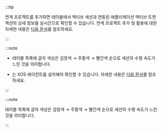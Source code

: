 <InDoc product="postgresql,mysql,oracle,oracle-pro">

:::tip

연계 프로젝트를 추가하면 <Cmdname sid="active_sessions" className="uitext" /> 테이블에서 액티브 세션과 연동된 애플리케이션 액티브 트랜잭션의 상세 정보를 실시간으로 확인할 수 있습니다. 연계 프로젝트 추가 및 활용에 대한 자세한 내용은 [다음 문서](linked-projects)를 참조하세요.

:::

</InDoc>

<Xclude product="oracle-pro">

:::note

* 테이블 목록에 글자 색상은 검정색 → <span class='slow'>주황색</span> → <span class='vslow'>빨간색</span> 순으로 세션의 수행 속도가 느린 것을 의미합니다.

* <Cmdname sid="process_info" className="uitext" />는 XOS 에이전트를 설치해야 확인할 수 있습니다. 자세한 내용은 [다음 문서](install-agent#apply-xos-agent)를 참조하세요.

:::

</Xclude>

<InDoc product="oracle-pro">

:::note

테이블 목록에 글자 색상은 검정색 → <span class='slow'>주황색</span> → <span class='vslow'>빨간색</span> 순으로 세션의 수행 속도가 느린 것을 의미합니다.

:::

</InDoc>